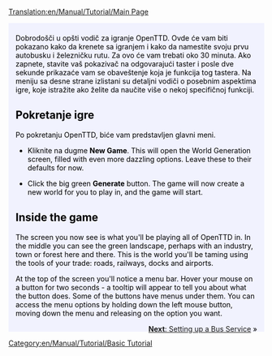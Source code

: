 [[Translation:en/Manual/Tutorial/Main Page]]

{{en/Tabs|5|1
|en/Vodič|1. Početak<!--
-->|en/Vodič/Autobusi|2. Autobusi<!--
-->|en/Vodič/Vozovi|3. Vozovi<!--
-->|en/Vodič/Avioni|4. Avioni<!--
-->|en/Vodič/Zaključak|5. I na kraju...}}
<div style="padding:.5em 1em 1em 1em; border-top:none; background-color:#f1f2fe; color:#000;">
{{sr/Manual/Tutorial/Vodič}}
Dobrodošči u opšti vodič za igranje OpenTTD. Ovde će vam biti pokazano kako da krenete sa igranjem i kako da namestite svoju prvu autobusku i železničku rutu. Za ovo će vam trebati oko 30 minuta. Ako zapnete, stavite vaš pokazivač na odgovarajući taster i posle dve sekunde prikazaće vam se obaveštenje koja je funkcija tog tastera. Na meniju sa desne strane izlistani su detaljni vodiči o posebnim aspektima igre, koje istražite ako želite da naučite više o nekoj specifičnoj funkciji.
==Pokretanje igre==
{{en/Phototable|[[File:en/Manual/Main menu new game.png|Main menu]]|Glavni meni OpenTTD|center}}
Po pokretanju OpenTTD, biće vam predstavljen glavni meni. 


*Kliknite na dugme '''New Game'''. This will open the World Generation screen, filled with even more dazzling options. Leave these to their defaults for now.
{{en/Phototable|[[File:en/Manual/Worldgenerationdialog.png|World Generation dialog]]|The World Generation dialog. The four images at the top allow you to change the climate. We'll leave all options the way they are for this tutorial.|center}}

*Click the big green '''Generate''' button. The game will now create a new world for you to play in, and the game will start.

==Inside the game==
{{en/Phototable|[[File:en/Manual/Tutorial/Aftergamestart.png|after the start]]|Right after the start of a new game.|right}}
The screen you now see is what you'll be playing all of OpenTTD in. In the middle you can see the green landscape, perhaps with an industry, town or forest here and there. This is the world you'll be taming using the tools of your trade: roads, railways, docks and airports. 

At the top of the screen you'll notice a menu bar. Hover your mouse on a button for two seconds - a tooltip will appear to tell you about what the button does. Some of the buttons have menus under them. You can access the menu options by holding down the left mouse button, moving down the menu and releasing on the option you want.
<br style="clear:both;">


<span style="float: right">[[en/Manual/Tutorial/Buses|'''Next''': Setting up a Bus Service]] &raquo;</span>
</div>
[[Category:en/Manual/Tutorial/Basic Tutorial]]